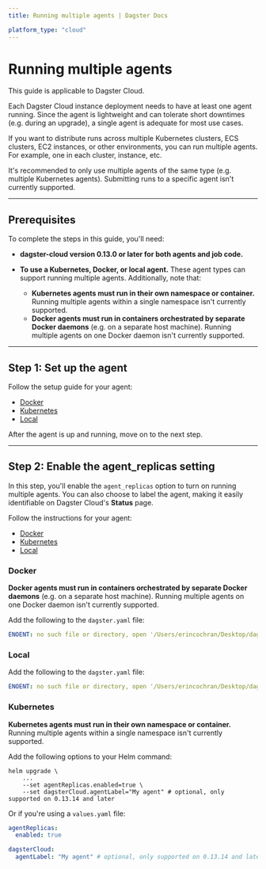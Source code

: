 ```yaml
---
title: Running multiple agents | Dagster Docs

platform_type: "cloud"
---
```


# Running multiple agents <Experimental />

<Note>This guide is applicable to Dagster Cloud.</Note>

Each Dagster Cloud instance deployment needs to have at least one agent running. Since the agent is lightweight and can tolerate short downtimes (e.g. during an upgrade), a single agent is adequate for most use cases.

If you want to distribute runs across multiple Kubernetes clusters, ECS clusters, EC2 instances, or other environments, you can run multiple agents. For example, one in each cluster, instance, etc.

It's recommended to only use multiple agents of the same type (e.g. multiple Kubernetes agents). Submitting runs to a specific agent isn't currently supported.

---

## Prerequisites

To complete the steps in this guide, you'll need:

- **dagster-cloud version 0.13.0 or later for both agents and job code.**
- **To use a Kubernetes, Docker, or local agent.** These agent types can support running multiple agents. Additionally, note that:

  - **Kubernetes agents must run in their own namespace or container.** Running multiple agents within a single namespace isn't currently supported.
  - **Docker agents must run in containers orchestrated by separate Docker daemons** (e.g. on a separate host machine). Running multiple agents on one Docker daemon isn't currently supported.

---

## Step 1: Set up the agent

Follow the setup guide for your agent:

- [Docker](/dagster-cloud/deployment/agents/docker)
- [Kubernetes](/dagster-cloud/deployment/agents/kubernetes/configuring-running-kubernetes-agent)
- [Local](/dagster-cloud/deployment/agents/local)

After the agent is up and running, move on to the next step.

---

## Step 2: Enable the agent_replicas setting

In this step, you'll enable the `agent_replicas` option to turn on running multiple agents. You can also choose to label the agent, making it easily identifiable on Dagster Cloud's **Status** page.

Follow the instructions for your agent:

- [Docker](#docker)
- [Kubernetes](#kubernetes)
- [Local](#local)

### Docker

**Docker agents must run in containers orchestrated by separate Docker daemons** (e.g. on a separate host machine). Running multiple agents on one Docker daemon isn't currently supported.

Add the following to the `dagster.yaml` file:

```yaml file=/concepts/agent/dagster.yaml
ENOENT: no such file or directory, open '/Users/erincochran/Desktop/dagster-repo/examples/docs_snippets/docs_snippets/concepts/agent/dagster.yaml'
```

### Local

Add the following to the `dagster.yaml` file:

```yaml file=/concepts/agent/dagster.yaml
ENOENT: no such file or directory, open '/Users/erincochran/Desktop/dagster-repo/examples/docs_snippets/docs_snippets/concepts/agent/dagster.yaml'
```

### Kubernetes

**Kubernetes agents must run in their own namespace or container.** Running multiple agents within a single namespace isn't currently supported.

Add the following options to your Helm command:

```shell
helm upgrade \
    ...
    --set agentReplicas.enabled=true \
    --set dagsterCloud.agentLabel="My agent" # optional, only supported on 0.13.14 and later
```

Or if you're using a `values.yaml` file:

```yaml
agentReplicas:
  enabled: true

dagsterCloud:
  agentLabel: "My agent" # optional, only supported on 0.13.14 and later
```
